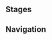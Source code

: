{{Genius Invokation TCG Character Stages Intro}}

==Stages==
{{Genius Invokation TCG Stages/Detailed|Shitou}}

==Navigation==
{{Genius Invokation TCG Stages Navbox}}
